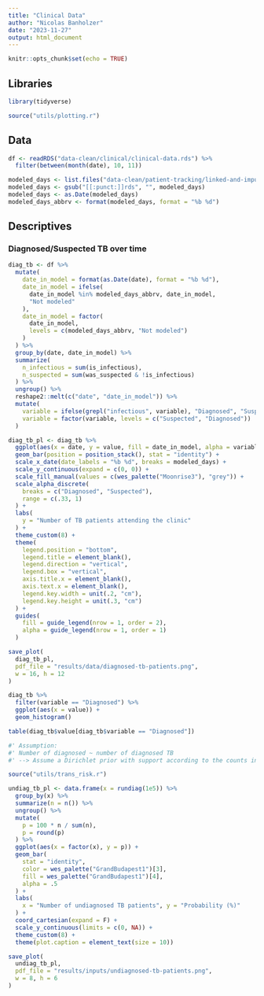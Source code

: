 ```yaml
---
title: "Clinical Data"
author: "Nicolas Banholzer"
date: "2023-11-27"
output: html_document
---
```


```r
knitr::opts_chunk$set(echo = TRUE)
```

## Libraries

```r
library(tidyverse)

source("utils/plotting.r")
```


## Data

```r
df <- readRDS("data-clean/clinical/clinical-data.rds") %>%
  filter(between(month(date), 10, 11))

modeled_days <- list.files("data-clean/patient-tracking/linked-and-imputed")
modeled_days <- gsub("[[:punct:]]rds", "", modeled_days)
modeled_days <- as.Date(modeled_days)
modeled_days_abbrv <- format(modeled_days, format = "%b %d")
```


## Descriptives

### Diagnosed/Suspected TB over time

```r
diag_tb <- df %>%
  mutate(
    date_in_model = format(as.Date(date), format = "%b %d"),
    date_in_model = ifelse(
      date_in_model %in% modeled_days_abbrv, date_in_model,
      "Not modeled"
    ),
    date_in_model = factor(
      date_in_model,
      levels = c(modeled_days_abbrv, "Not modeled")
    )
  ) %>%
  group_by(date, date_in_model) %>%
  summarize(
    n_infectious = sum(is_infectious),
    n_suspected = sum(was_suspected & !is_infectious)
  ) %>%
  ungroup() %>%
  reshape2::melt(c("date", "date_in_model")) %>%
  mutate(
    variable = ifelse(grepl("infectious", variable), "Diagnosed", "Suspected"),
    variable = factor(variable, levels = c("Suspected", "Diagnosed"))
  )

diag_tb_pl <- diag_tb %>%
  ggplot(aes(x = date, y = value, fill = date_in_model, alpha = variable)) +
  geom_bar(position = position_stack(), stat = "identity") +
  scale_x_date(date_labels = "%b %d", breaks = modeled_days) +
  scale_y_continuous(expand = c(0, 0)) +
  scale_fill_manual(values = c(wes_palette("Moonrise3"), "grey")) +
  scale_alpha_discrete(
    breaks = c("Diagnosed", "Suspected"),
    range = c(.33, 1)
  ) +
  labs(
    y = "Number of TB patients attending the clinic"
  ) +
  theme_custom(8) +
  theme(
    legend.position = "bottom",
    legend.title = element_blank(),
    legend.direction = "vertical",
    legend.box = "vertical",
    axis.title.x = element_blank(),
    axis.text.x = element_blank(),
    legend.key.width = unit(.2, "cm"),
    legend.key.height = unit(.3, "cm")
  ) +
  guides(
    fill = guide_legend(nrow = 1, order = 2),
    alpha = guide_legend(nrow = 1, order = 1)
  )

save_plot(
  diag_tb_pl,
  pdf_file = "results/data/diagnosed-tb-patients.png",
  w = 16, h = 12
)
```

```r
diag_tb %>%
  filter(variable == "Diagnosed") %>%
  ggplot(aes(x = value)) +
  geom_histogram()

table(diag_tb$value[diag_tb$variable == "Diagnosed"])

#' Assumption:
#' Number of diagnosed ~ number of diagnosed TB
#' --> Assume a Dirichlet prior with support according to the counts in the range (1,5).

source("utils/trans_risk.r")

undiag_tb_pl <- data.frame(x = rundiag(1e5)) %>%
  group_by(x) %>%
  summarize(n = n()) %>%
  ungroup() %>%
  mutate(
    p = 100 * n / sum(n),
    p = round(p)
  ) %>%
  ggplot(aes(x = factor(x), y = p)) +
  geom_bar(
    stat = "identity",
    color = wes_palette("GrandBudapest1")[3],
    fill = wes_palette("GrandBudapest1")[4],
    alpha = .5
  ) +
  labs(
    x = "Number of undiagnosed TB patients", y = "Probability (%)"
  ) +
  coord_cartesian(expand = F) +
  scale_y_continuous(limits = c(0, NA)) +
  theme_custom(8) +
  theme(plot.caption = element_text(size = 10))

save_plot(
  undiag_tb_pl,
  pdf_file = "results/inputs/undiagnosed-tb-patients.png",
  w = 8, h = 6
)
```

